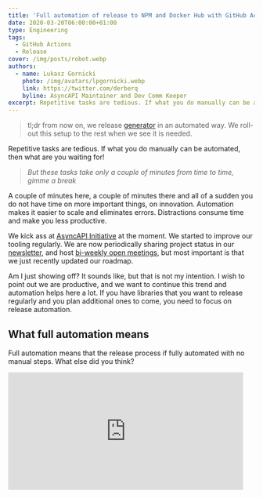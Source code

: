 ```yaml
---
title: 'Full automation of release to NPM and Docker Hub with GitHub Actions and Conventional Commits'
date: 2020-03-20T06:00:00+01:00
type: Engineering
tags:
  - GitHub Actions
  - Release
cover: /img/posts/robot.webp
authors:
  - name: Lukasz Gornicki
    photo: /img/avatars/lpgornicki.webp
    link: https://twitter.com/derberq
    byline: AsyncAPI Maintainer and Dev Comm Keeper
excerpt: Repetitive tasks are tedious. If what you do manually can be automated, then what are you waiting for!
---
```


> tl;dr
> from now on, we release [generator](https://github.com/asyncapi/generator/) in an automated way. We roll-out this setup to the rest when we see it is needed.

Repetitive tasks are tedious. If what you do manually can be automated, then what are you waiting for!

> _But these tasks take only a couple of minutes from time to time, gimme a break_

A couple of minutes here, a couple of minutes there and all of a sudden you do not have time on more important things, on innovation. Automation makes it easier to scale and eliminates errors. Distractions consume time and make you less productive.

We kick ass at [AsyncAPI Initiative](https://www.asyncapi.com/) at the moment. We started to improve our tooling regularly. We are now periodically sharing project status in our [newsletter](https://www.asyncapi.com/newsletter), and host [bi-weekly open meetings](https://github.com/asyncapi/asyncapi/issues/115), but most important is that we just recently updated our roadmap.

Am I just showing off? It sounds like, but that is not my intention. I wish to point out we are productive, and we want to continue this trend and automation helps here a lot. If you have libraries that you want to release regularly and you plan additional ones to come, you need to focus on release automation.

## What full automation means

Full automation means that the release process if fully automated with no manual steps. What else did you think?

<Iframe src="https://giphy.com/embed/6uGhT1O4sxpi8" width="480" height="240" frameBorder="0" className="giphy-embed" allowFullScreen />

Your responsibility is just to merge a pull request. The automation handles the rest.

You might say: _but I do not want to release on every merge, sometimes I merge changes that are not related to the functionality of the library_.

This is a valid point. You need a way to recognize if the given commit should trigger the release and what kind of version, PATCH, or MINOR. The way to do it is to introduce in your project [Conventional Commits](https://www.conventionalcommits.org/en/v1.0.0/) specification.

## Conventional Commits

At [AsyncAPI Initiative](https://www.asyncapi.com/) we use [Semantic Versioning](https://semver.org/). This is why choosing [Conventional Commits](https://www.conventionalcommits.org/en/v1.0.0/) specification was a natural decision.

Purpose of Conventional Commits is to make commits not only human-readable but also machine-readable. It defines a set of commit prefixes that can be easily parsed and analyzed by tooling.

This is how the version of the library looks like when it follows semantic versioning: `MAJOR.MINOR.PATCH`. How does the machine know what release you want to bump because of a given commit? Simplest mapping looks like in the following list:

- Commit message prefix `fix: ` indicates `PATCH` release,
- Commit message prefix `feat: ` indicates `MINOR` release,
- Commit message prefix `{ANY_PREFIX}!: ` so for example `feat!:` or even `refactor!: ` indicate `MAJOR` release.

It other words, assume your version was 1.0.0, and you made a commit like `feat: add a new parameter to test endpoint`. You can have a script that picks up `feat: ` and triggers release that eventually bumps to version 1.1.0.

## Workflow design

At [AsyncAPI Initiative](https://www.asyncapi.com/) where we introduced the release pipeline for the very first time, we had to do the following automatically:

- Tag Git repository with a new version
- Create GitHub Release
- Push new version of the package to [NPM](https://www.npmjs.com/)
- Push new version of Docker image to [Docker Hub](https://hub.docker.com/)
- Bump the version of the package in `package.json` file and commit the change to the repository

This is how the design looks like:

![npm docker release workflow](/img/posts/release-workflow.webp)

There are two workflows designed here.

The first workflow reacts to changes in the release branch (`master` in this case), decides if release should be triggered, and triggers it. The last step of the workflow is a pull request creation with changes in `package.json` and `package-lock.json`. Why are changes not committed directly to the release branch? Because we use branch protection rules and do not allow direct commits to release branches.

You can extend this workflow with additional steps, like:

- Integration testing
- Deployment
- Notifications

The second workflow is just for handling changes in `package.json`. To fulfill branch protection settings, we had to auto-approve the pull request so we can automatically merge it.

## GitHub Actions

Even though I have [my opinion about GitHub Actions](https://dev.to/derberg/github-actions-when-fascination-turns-into-disappointment-4d75), I still think it is worth investing in it, especially for the release workflows.

We used the GitHub-provided actions and the following awesome actions built by the community:

- [Create Pull Request](ttps://github.com/marketplace/actions/create-pull-request)
- [Auto Approve](https://github.com/marketplace/actions/auto-approve)
- [Merge Pull Request](https://github.com/marketplace/actions/merge-pull-requests-automerge-action)

### Release workflow

Release workflow triggers every time there is something new happening in the release branch. In our case, it is the `master` branch:

```yaml
on:
  push:
    branches:
      - master
```

#### GitHub and NPM

For releases to GitHub and NPM, the most convenient solution is to integrate [semantic release](https://github.com/semantic-release/semantic-release) package and related plugins that support Conventional Commits. You can configure plugins in your `package.json` in the order they should be invoked:

```json
"plugins": [
  [
    "@semantic-release/commit-analyzer",
    {
      "preset": "conventionalcommits"
    }
  ],
  [
    "@semantic-release/release-notes-generator",
    {
      "preset": "conventionalcommits"
    }
  ],
  "@semantic-release/npm",
  "@semantic-release/github"
]
```

Conveniently, functional automation uses a [technical bot rather than a real user](https://www.thinkautomation.com/bots-and-ai/what-are-software-bots/). GitHub actions allow you to encrypt the credentials of different systems at the repository level. Referring to them in actions looks as follows:

```yaml
- name: Release to NPM and GitHub
  id: release
  env:
    GITHUB_TOKEN: ${{ secrets.GH_TOKEN }}
    NPM_TOKEN: ${{ secrets.NPM_TOKEN }}
    GIT_AUTHOR_NAME: asyncapi-bot
    GIT_AUTHOR_EMAIL: info@asyncapi.io
    GIT_COMMITTER_NAME: asyncapi-bot
    GIT_COMMITTER_EMAIL: info@asyncapi.io
  run: npm run release
```

Aside from automation, the bot also comments on every pull request and issue included in the release notifying subscribed participants that the given topic is part of the release. Isn't it awesome?

![pr info about release](/img/posts/pr-indicator.webp)

#### Docker

For handling Docker, you can use some community-provided GitHub action that abstracts Docker CLI. I don't think it is needed if you know Docker. You might also want to reuse some commands during local development, like image building, and have them behind an npm script like `npm run docker-build`.

```yaml
- name: Release to Docker
  if: steps.initversion.outputs.version != steps.extractver.outputs.version
  run: |
    echo ${{secrets.DOCKER_PASSWORD}} | docker login -u ${{secrets.DOCKER_USERNAME}} --password-stdin
    npm run docker-build
    docker tag asyncapi/generator:latest asyncapi/generator:${{ steps.extractver.outputs.version }}
    docker push asyncapi/generator:${{ steps.extractver.outputs.version }}
    docker push asyncapi/generator:latest
```

#### Bump version in package.json

A common practice is to bump the package version in `package.json` on every release. You should also push the modified file to the release branch. Be aware though that good practices in the project are:

- Do not commit directly to the release branch. All changes should go through pull requests with proper peer review.
- Branches should have basic protection enabled. There should be simple rules that block pull requests before the merge.

Release workflow, instead of pushing directly to the release branch, should commit to a new branch and create a pull request. Seems like an overhead? No, you can also automate it. Just keep on reading.

```yaml
- name: Create Pull Request with updated package files
  if: steps.initversion.outputs.version != steps.extractver.outputs.version
  uses: peter-evans/create-pull-request@v2.4.4
  with:
    token: ${{ secrets.GH_TOKEN }}
    commit-message: 'chore(release): ${{ steps.extractver.outputs.version }}'
    committer: asyncapi-bot <Info@asyncapi.io>
    author: asyncapi-bot <Info@asyncapi.io>
    title: 'chore(release): ${{ steps.extractver.outputs.version }}'
    body: 'Version bump in package.json and package-lock.json for release [${{ steps.extractver.outputs.version }}](https://github.com/${{github.repository}}/releases/tag/v${{ steps.extractver.outputs.version }})'
    branch: version-bump/${{ steps.extractver.outputs.version }}
```

#### Conditions and sharing outputs

GitHub Actions has two excellent features:

- You can set conditions for specific steps
- You can share the output of one step with another

These features are used in the release workflow to check the version of the package, before and after the GitHub/NPM release step.

To share the output, you must assign an `id` to the step and declare a variable and assign any value to it.

```yaml
- name: Get version from package.json after release step
  id: extractver
  run: |
    version=$(npm run get-version --silent)
    echo "version=$version" >> $GITHUB_OUTPUT
```

You can access the shared value by the `id` and a variable name like `steps.extractver.outputs.version`. We use it, for example, in the condition that specifies if further steps of the workflow should be triggered or not. If the version in `package.json` changed after GitHub and NPM step, this means we should proceed with Docker publishing and pull request creation:

```yaml
if: steps.initversion.outputs.version != steps.extractver.outputs.version
```

#### Full workflow

Below you can find the entire workflow file:

```yaml
name: Release

on:
  push:
    branches:
      - master

jobs:
  release:
    name: 'Release NPM, GitHub, Docker'
    runs-on: ubuntu-latest
    steps:
      - name: Checkout repo
        uses: actions/checkout@v2
      - name: Setup Node.js
        uses: actions/setup-node@v1
        with:
          node-version: 13
      - name: Install dependencies
        run: npm ci
        
      - name: Get version from package.json before release step
        id: initversion
        run: npm run get-version --silent

      - name: Set output
        run: echo "version=$(npm run get-version --silent)" >> $GITHUB_OUTPUT

      - name: Release to NPM and GitHub
        id: release
        env:
          GITHUB_TOKEN: ${{ secrets.GH_TOKEN }}
          NPM_TOKEN: ${{ secrets.NPM_TOKEN }}
          GIT_AUTHOR_NAME: asyncapi-bot
          GIT_AUTHOR_EMAIL: info@asyncapi.io
          GIT_COMMITTER_NAME: asyncapi-bot
          GIT_COMMITTER_EMAIL: info@asyncapi.io
        run: npm run release
      - name: Get version from package.json after release step
        id: extractver
        run: echo "::set-output name=version::$(npm run get-version --silent)"
      - name: Release to Docker
        if: steps.initversion.outputs.version != steps.extractver.outputs.version
        run: |
          echo ${{secrets.DOCKER_PASSWORD}} | docker login -u ${{secrets.DOCKER_USERNAME}} --password-stdin
          npm run docker-build
          docker tag asyncapi/generator:latest asyncapi/generator:${{ steps.extractver.outputs.version }}
          docker push asyncapi/generator:${{ steps.extractver.outputs.version }}
          docker push asyncapi/generator:latest
      - name: Create Pull Request with updated package files
        if: steps.initversion.outputs.version != steps.extractver.outputs.version
        uses: peter-evans/create-pull-request@v2.4.4
        with:
          token: ${{ secrets.GH_TOKEN }}
          commit-message: 'chore(release): ${{ steps.extractver.outputs.version }}'
          committer: asyncapi-bot <Info@asyncapi.io>
          author: asyncapi-bot <Info@asyncapi.io>
          title: 'chore(release): ${{ steps.extractver.outputs.version }}'
          body: 'Version bump in package.json and package-lock.json for release [${{ steps.extractver.outputs.version }}](https://github.com/${{github.repository}}/releases/tag/v${{ steps.extractver.outputs.version }})'
          branch: version-bump/${{ steps.extractver.outputs.version }}
```

## Automated merging workflow

You may be asking yourself:

> _Why automated approving and merging is handled in a separate workflow and not as part of release workflow_

One reason is that the time between pull request creation and its readiness to be merged is hard to define. Pull requests always include some automated checks, like testing, linting, and others. These are long-running checks. You should not make such an asynchronous step a part of your synchronous release workflow.

Another reason is that you can also extend such an automated merging flow to handle not only pull requests coming from the release-handling bot but also other bots, that, for example, update your dependencies for security reasons.

You should divide automation into separate jobs that enable you to define their dependencies. There is no point to run the **automerge** job until the **autoapprove** one ends. GitHub Actions allows you to express this with `needs: [autoapprove]`

Below you can find the entire workflow file:

```yaml
name: Automerge release bump PR

on:
  pull_request:
    types:
      - labeled
      - unlabeled
      - synchronize
      - opened
      - edited
      - ready_for_review
      - reopened
      - unlocked
  pull_request_review:
    types:
      - submitted
  check_suite:
    types:
      - completed
  status: {}

jobs:
  autoapprove:
    runs-on: ubuntu-latest
    steps:
      - name: Autoapproving
        uses: hmarr/auto-approve-action@v2.0.0
        if: github.actor == 'asyncapi-bot'
        with:
          github-token: '${{ secrets.GITHUB_TOKEN }}'

  automerge:
    needs: [autoapprove]
    runs-on: ubuntu-latest
    steps:
      - name: Automerging
        uses: pascalgn/automerge-action@v0.7.5
        if: github.actor == 'asyncapi-bot'
        env:
          GITHUB_TOKEN: '${{ secrets.GH_TOKEN }}'
          GITHUB_LOGIN: asyncapi-bot
          MERGE_LABELS: ''
          MERGE_METHOD: 'squash'
          MERGE_COMMIT_MESSAGE: 'pull-request-title'
          MERGE_RETRIES: '10'
          MERGE_RETRY_SLEEP: '10000'
```

For a detailed reference, you can look into [this pull request](https://github.com/asyncapi/generator/pull/242) that introduces the above-described workflow in the [generator](https://github.com/asyncapi/generator/).

## Conclusions

Automate all the things, don't waste time. Automate releases, even if you are a purist that for years followed a rule of using [imperative mood](https://chris.beams.io/posts/git-commit/#imperative) in commit subject and now, after looking on prefixes from Conventional Commits you feel pure disgust.

<Iframe src="https://giphy.com/embed/8PmTor9XVnD3sxXHRe" width="480" height="435" frameBorder="0" className="giphy-embed" allowFullScreen />

In the end, you can always use something different, custom approach, like reacting to merges from pull requests with the specific label only. If you have time to reinvent the wheel, go for it.

_Cover photo by [Franck V.](https://unsplash.com/@franckinjapan) taken from Unsplash._
